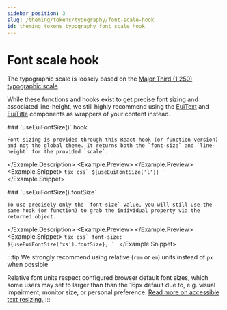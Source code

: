```yaml
---
sidebar_position: 3
slug: /theming/tokens/typography/font-scale-hook
id: theming_tokens_typography_font_scale_hook
---
```



# Font scale hook

The typographic scale is loosely based on the <a href="https://type-scale.com/?size=16&scale=1.250&text=A%20Visual%20Type%20Scale&font=Inter&fontweight=400&bodyfont=body_font_default&bodyfontweight=400&lineheight=1.75&backgroundcolor=%23ffffff&fontcolor=%23000000&preview=false" target="_blank" rel="noopener noreferrer">Major Third (1.250) typographic scale</a>.

While these functions and hooks exist to get precise font sizing and associated line-height, we still highly recommend using the [EuiText](../../display/text.mdx) and [EuiTitle](../../display/title.mdx) components as wrappers of your content instead.


<Example>
  <Example.Description>
    ### `useEuiFontSize()` <Badge color="hollow">hook</Badge>

    Font sizing is provided through this React hook (or function version) and not the global theme. It returns both the `font-size` and `line-height` for the provided `scale`.

  </Example.Description>
  <Example.Preview>
    <FontSizePreview />
  </Example.Preview>
  <Example.Snippet>
    ```tsx
    css`
      ${useEuiFontSize('l')}
    `
    ```
  </Example.Snippet>
</Example>

<EuiSpacer size="s" />


<Example>
  <Example.Description>
    ### `useEuiFontSize().fontSize`

    To use precisely only the `font-size` value, you will still use the same hook (or function) to grab the individual property via the returned object.

  </Example.Description>
  <Example.Preview>
    <FontSizeIndividualPreview />
  </Example.Preview>
  <Example.Snippet>
    ```tsx
    css`
      font-size: ${useEuiFontSize('xs').fontSize};
    `
    ```
  </Example.Snippet>
</Example>

<EuiSpacer />

:::tip We strongly recommend using relative (`rem` or `em`) units instead of `px` when possible

Relative font units respect configured browser default font sizes, which some users may set to larger than than the 16px default due to, e.g. visual impairment, monitor size, or personal preference. <a href="https://usability.yale.edu/web-accessibility/articles/zoom-resizing-text" target="_blank" rel="noopener noreferrer">Read more on accessible text resizing.</a>
:::


<FontScaleTable />
